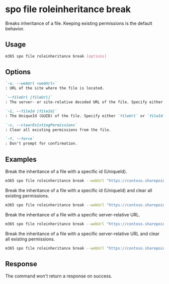 
# spo file roleinheritance break

Breaks inheritance of a file. Keeping existing permissions is the default behavior.

## Usage

```sh
m365 spo file roleinheritance break [options]
```

## Options

```md definition-list
`-u, --webUrl <webUrl>`
: URL of the site where the file is located.

`--fileUrl [fileUrl]`
: The server- or site-relative decoded URL of the file. Specify either `fileUrl` or `fileId` but not both.

`-i, --fileId [fileId]`
: The UniqueId (GUID) of the file. Specify either `fileUrl` or `fileId` but not both.

`-c, --clearExistingPermissions`
: Clear all existing permissions from the file.

`-f, --force`
: Don't prompt for confirmation.
```

<Global />

## Examples

Break the inheritance of a file with a specific id (UniqueId).

```sh
m365 spo file roleinheritance break --webUrl "https://contoso.sharepoint.com/sites/project-x" --fileId "b2307a39-e878-458b-bc90-03bc578531d6"
```

Break the inheritance of a file with a specific id (UniqueId) and clear all existing permissions.

```sh
m365 spo file roleinheritance break --webUrl "https://contoso.sharepoint.com/sites/project-x" --fileId "b2307a39-e878-458b-bc90-03bc578531d6" --clearExistingPermissions
```

Break the inheritance of a file with a specific server-relative URL.

```sh
m365 spo file roleinheritance break --webUrl "https://contoso.sharepoint.com/sites/project-x" --fileUrl "/sites/project-x/documents/Test1.docx"
```

Break the inheritance of a file with a specific server-relative URL and clear all existing permissions.

```sh
m365 spo file roleinheritance break --webUrl "https://contoso.sharepoint.com/sites/project-x" --fileUrl "/sites/project-x/documents/Test1.docx" --clearExistingPermissions
```

## Response

The command won't return a response on success.
